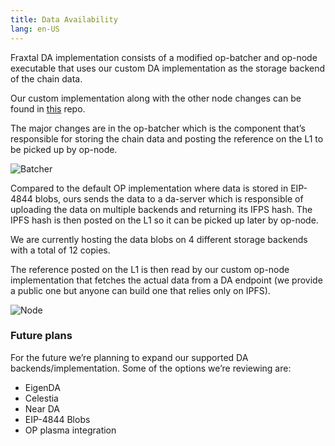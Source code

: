 ```yaml
---
title: Data Availability
lang: en-US
---
```


Fraxtal DA implementation consists of a modified op-batcher and op-node executable that uses our custom DA implementation as the storage backend of the chain data.

Our custom implementation along with the other node changes can be found in [this](https://github.com/FraxFinance/fraxtal/) repo.

The major changes are in the op-batcher which is the component that’s responsible for storing the chain data and posting the reference on the L1 to be picked up by op-node.

![Batcher](/images/fraxtal-da/batcher.svg)

Compared to the default OP implementation where data is stored in EIP-4844 blobs, ours sends the data to a da-server which is responsible of uploading the data on multiple backends and returning its IFPS hash.
The IPFS hash is then posted on the L1 so it can be picked up later by op-node.

We are currently hosting the data blobs on 4 different storage backends with a total of 12 copies.

The reference posted on the L1 is then read by our custom op-node implementation that fetches the actual data from a DA endpoint (we provide a public one but anyone can build one that relies only on IPFS).

![Node](/images/fraxtal-da/node.svg)

### Future plans

For the future we’re planning to expand our supported DA backends/implementation. Some of the options we’re reviewing are:

- EigenDA
- Celestia
- Near DA
- EIP-4844 Blobs
- OP plasma integration
